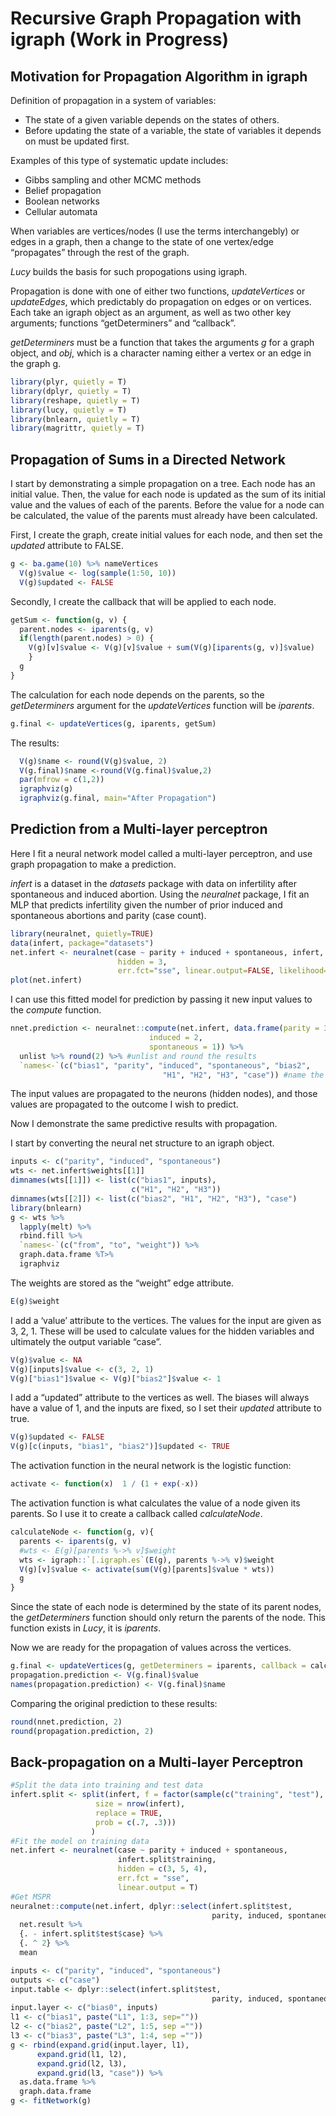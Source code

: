 <!--
  %\VignetteIndexEntry{Graph Propagation with Lucy}
  %\VignetteEngine{knitr::rmarkdown}
  \usepackage[utf8]{inputenc}
-->

# Recursive Graph Propagation with igraph (Work in Progress)

## Motivation for Propagation Algorithm in igraph

Definition of propagation in a system of variables:

* The state of a given variable depends on the states of others.
* Before updating the state of a variable, the state of variables it depends on must be updated first. 

Examples of this type of systematic update includes:

* Gibbs sampling and other MCMC methods
* Belief propagation
* Boolean networks
* Cellular automata

When variables are vertices/nodes (I use the terms interchangebly) or edges in a graph, then a change to the state of one vertex/edge "propagates" through the rest of the graph.

*Lucy* builds the basis for such propogations using igraph.

Propagation is done with one of either two functions, *updateVertices* or *updateEdges*, which predictably do propagation on edges or on vertices.  Each take an igraph object as an argument, as well as two other key arguments; functions "getDeterminers" and "callback".  

*getDeterminers* must be a function that takes the arguments *g* for a graph object, and *obj*, which is a character naming either a vertex or an edge in the graph g.

```r
library(plyr, quietly = T)
library(dplyr, quietly = T)
library(reshape, quietly = T)
library(lucy, quietly = T)
library(bnlearn, quietly = T)
library(magrittr, quietly = T)
```

## Propagation of Sums in a Directed Network

I start by demonstrating a simple propagation on a tree.  Each node has an initial value.  Then, the value for each node is updated as the sum of its initial value and the values of each of the parents.  Before the value for a node can be calculated, the value of the parents must already have been calculated.

First, I create the graph, create initial values for each node, and then set the *updated* attribute to FALSE.  

```r
g <- ba.game(10) %>% nameVertices
  V(g)$value <- log(sample(1:50, 10))
  V(g)$updated <- FALSE
```

Secondly, I create the callback that will be applied to each node.

```r
getSum <- function(g, v) {
  parent.nodes <- iparents(g, v)
  if(length(parent.nodes) > 0) {
    V(g)[v]$value <- V(g)[v]$value + sum(V(g)[iparents(g, v)]$value)
    }
  g
}
```

The calculation for each node depends on the parents, so the *getDeterminers* argument for the *updateVertices* function will be *iparents*.

```r
g.final <- updateVertices(g, iparents, getSum)
```

The results:

```r
  V(g)$name <- round(V(g)$value, 2)
  V(g.final)$name <-round(V(g.final)$value,2)
  par(mfrow = c(1,2))
  igraphviz(g)
  igraphviz(g.final, main="After Propagation")
```

## Prediction from a Multi-layer perceptron

Here I fit a neural network model called a multi-layer perceptron, and use graph propagation to make a prediction.

*infert* is a dataset in the *datasets* package with data on infertility after spontaneous and induced abortion.  Using the *neuralnet* package, I fit an MLP that predicts infertility given the number of prior induced and spontaneous abortions and parity (case count).

```r
library(neuralnet, quietly=TRUE)
data(infert, package="datasets")
net.infert <- neuralnet(case ~ parity + induced + spontaneous, infert,
                        hidden = 3,
                        err.fct="sse", linear.output=FALSE, likelihood=TRUE)
plot(net.infert)
```

I can use this fitted model for prediction by passing it new input values to the *compute* function.

```r
nnet.prediction <- neuralnet::compute(net.infert, data.frame(parity = 3, 
                               induced = 2, 
                               spontaneous = 1)) %>%
  unlist %>% round(2) %>% #unlist and round the results
  `names<-`(c("bias1", "parity", "induced", "spontaneous", "bias2",
                                  "H1", "H2", "H3", "case")) #name the variables
```

The input values are propagated to the neurons (hidden nodes), and those values are propagated to the outcome I wish to predict.

Now I demonstrate the same predictive results with propagation.

I start by converting the neural net structure to an igraph object.

```r
inputs <- c("parity", "induced", "spontaneous")
wts <- net.infert$weights[[1]]
dimnames(wts[[1]]) <- list(c("bias1", inputs),
                           c("H1", "H2", "H3"))
dimnames(wts[[2]]) <- list(c("bias2", "H1", "H2", "H3"), "case")
library(bnlearn)
g <- wts %>%
  lapply(melt) %>%
  rbind.fill %>%
  `names<-`(c("from", "to", "weight")) %>%
  graph.data.frame %T>%
  igraphviz
```

The weights are stored as the "weight" edge attribute.

```r
E(g)$weight
```

I add a 'value' attribute to the vertices.  The values for the input are given as 3, 2, 1.  These will be used to calculate values for the hidden variables and ultimately the output variable "case". 

```r
V(g)$value <- NA
V(g)[inputs]$value <- c(3, 2, 1)
V(g)["bias1"]$value <- V(g)["bias2"]$value <- 1
```

I add a "updated" attribute to the vertices as well.  The biases will always have a value of 1, and the inputs are fixed, so I set their *updated* attribute to true.

```r
V(g)$updated <- FALSE
V(g)[c(inputs, "bias1", "bias2")]$updated <- TRUE
```

The activation function in the neural network is the logistic function:

```r
activate <- function(x)  1 / (1 + exp(-x))
```

The activation function is what calculates the value of a node given its parents.  So I use it to create a callback called *calculateNode*. 

```r
calculateNode <- function(g, v){
  parents <- iparents(g, v)
  #wts <- E(g)[parents %->% v]$weight
  wts <- igraph::`[.igraph.es`(E(g), parents %->% v)$weight
  V(g)[v]$value <- activate(sum(V(g)[parents]$value * wts)) 
  g
}
```

Since the state of each node is determined by the state of its parent nodes, the *getDeterminers* function should only return the parents of the node.  This function exists in *Lucy*, it is *iparents*.

Now we are ready for the propagation of values across the vertices.

```r
g.final <- updateVertices(g, getDeterminers = iparents, callback = calculateNode)
propagation.prediction <- V(g.final)$value
names(propagation.prediction) <- V(g.final)$name
```

Comparing the original prediction to these results:

```r
round(nnet.prediction, 2)
round(propagation.prediction, 2)
```

## Back-propagation on a Multi-layer Perceptron


```r
#Split the data into training and test data
infert.split <- split(infert, f = factor(sample(c("training", "test"), 
                   size = nrow(infert), 
                   replace = TRUE, 
                   prob = c(.7, .3)))
                  )
#Fit the model on training data
net.infert <- neuralnet(case ~ parity + induced + spontaneous, 
                        infert.split$training,
                        hidden = c(3, 5, 4), 
                        err.fct = "sse", 
                        linear.output = T)
#Get MSPR
neuralnet::compute(net.infert, dplyr::select(infert.split$test, 
                                             parity, induced, spontaneous)) %$%
  net.result %>%
  {. - infert.split$test$case} %>%
  {. ^ 2} %>%
  mean
```
 
```r
inputs <- c("parity", "induced", "spontaneous")
outputs <- c("case")
input.table <- dplyr::select(infert.split$test, 
                                             parity, induced, spontaneous)
input.layer <- c("bias0", inputs)
l1 <- c("bias1", paste("L1", 1:3, sep=""))
l2 <- c("bias2", paste("L2", 1:5, sep =""))
l3 <- c("bias3", paste("L3", 1:4, sep =""))
g <- rbind(expand.grid(input.layer, l1),
      expand.grid(l1, l2),
      expand.grid(l2, l3),
      expand.grid(l3, "case")) %>%
  as.data.frame %>%
  graph.data.frame
g <- fitNetwork(g)

```







